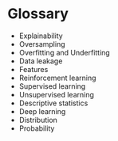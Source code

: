 # Glossary {.unnumbered}
- Explainability
- Oversampling
- Overfitting and Underfitting
- Data leakage
- Features
- Reinforcement learning
- Supervised learning
- Unsupervised learning
- Descriptive statistics
- Deep learning
- Distribution
- Probability